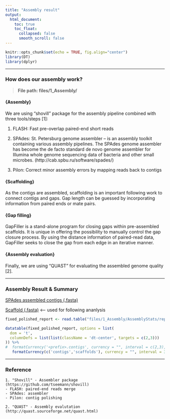 ```yaml
---
title: "Assembly result"
output:
  html_document:
    toc: true
    toc_float:
      collapsed: false
      smooth_scroll: false
---
```


```r
knitr::opts_chunk$set(echo = TRUE, fig.align="center")
library(DT)
library(dplyr)
```

***

### How does our assembly work?

> __File path: files/1_Assembly/__

#### {Assembly}
We are using "shovill" package for the assembly pipeline combined with three tools/steps [1]: 

1. FLASH: Fast pre-overlap paired-end short reads

2. SPAdes: St. Petersburg genome assembler – is an assembly toolkit containing various assembly pipelines. The SPAdes genome assembler has become the de facto standard de novo genome assembler for Illumina whole genome sequencing data of bacteria and other small microbes.
(http://cab.spbu.ru/software/spades/)

3. Pilon: Correct minor assembly errors by mapping reads back to contigs

#### {Scaffolding}

As the contigs are assembled, scaffolding is an important following work to connect contigs and gaps. Gap length can be guessed by incorporating information from paired ends or mate pairs. 

#### {Gap filling}

GapFiller is a stand-alone program for closing gaps within pre-assembled scaffolds. It is unique in offering the possibility to manually control the gap closure process. By using the distance information of paired-read data, GapFiller seeks to close the gap from each edge in an iterative manner.

#### {Assembly evaluation}

Finally, we are using “QUAST” for evaluating the assembled genome quality [2].

***

### Assembly Result & Summary

[SPAdes assembled contigs (.fasta)](files/1_Assembly/contigs.fasta)

[Scaffold (.fasta)](files/1_Assembly/scaffolds.fasta) <-- used for following ananlysis


```r
fixed_polished_report <- read.table("files/1_Assembly/AssemblyStats/report.tsv", header=T, check.names=F, sep="\t")

datatable(fixed_polished_report, options = list(
  dom = 't',
  columnDefs = list(list(className = 'dt-center', targets = c(2,3)))
)) %>%
#  formatCurrency('<prefix>.contigs', currency = "", interval = c(2,3), mark = ",", digits=0)
   formatCurrency(c('contigs','scaffolds'), currency = "", interval = 3, mark = ",", digits=0)
```

***

### Reference
```
1. "Shovill" - Assembler package 
(https://github.com/tseemann/shovill)
- FLASH: paired-end reads merge
- SPAdes: assembler
- Pilon: contig polishing

2. "QUAST" - Assembly evalutation
(http://quast.sourceforge.net/quast.html)
```

